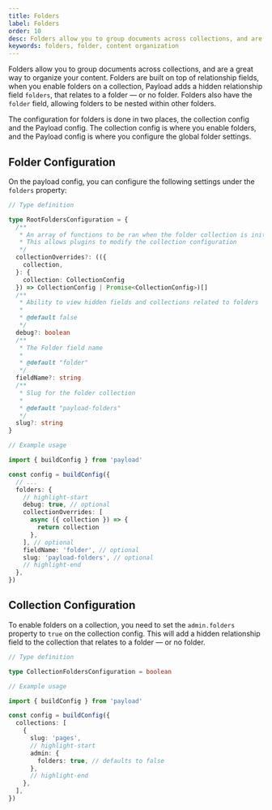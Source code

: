 ```yaml
---
title: Folders
label: Folders
order: 10
desc: Folders allow you to group documents across collections, and are a great way to organize your content.
keywords: folders, folder, content organization
---
```


Folders allow you to group documents across collections, and are a great way to organize your content. Folders are built on top of relationship fields, when you enable folders on a collection, Payload adds a hidden relationship field `folders`, that relates to a folder — or no folder. Folders also have the `folder` field, allowing folders to be nested within other folders.

The configuration for folders is done in two places, the collection config and the Payload config. The collection config is where you enable folders, and the Payload config is where you configure the global folder settings.

## Folder Configuration

On the payload config, you can configure the following settings under the `folders` property:

```ts
// Type definition

type RootFoldersConfiguration = {
  /**
   * An array of functions to be ran when the folder collection is initialized
   * This allows plugins to modify the collection configuration
   */
  collectionOverrides?: (({
    collection,
  }: {
    collection: CollectionConfig
  }) => CollectionConfig | Promise<CollectionConfig>)[]
  /**
   * Ability to view hidden fields and collections related to folders
   *
   * @default false
   */
  debug?: boolean
  /**
   * The Folder field name
   *
   * @default "folder"
   */
  fieldName?: string
  /**
   * Slug for the folder collection
   *
   * @default "payload-folders"
   */
  slug?: string
}
```

```ts
// Example usage

import { buildConfig } from 'payload'

const config = buildConfig({
  // ...
  folders: {
    // highlight-start
    debug: true, // optional
    collectionOverrides: [
      async ({ collection }) => {
        return collection
      },
    ], // optional
    fieldName: 'folder', // optional
    slug: 'payload-folders', // optional
    // highlight-end
  },
})
```

## Collection Configuration

To enable folders on a collection, you need to set the `admin.folders` property to `true` on the collection config. This will add a hidden relationship field to the collection that relates to a folder — or no folder.

```ts
// Type definition

type CollectionFoldersConfiguration = boolean
```

```ts
// Example usage

import { buildConfig } from 'payload'

const config = buildConfig({
  collections: [
    {
      slug: 'pages',
      // highlight-start
      admin: {
        folders: true, // defaults to false
      },
      // highlight-end
    },
  ],
})
```
